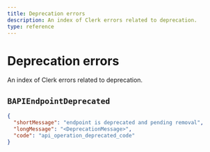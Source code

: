```yaml
---
title: Deprecation errors
description: An index of Clerk errors related to deprecation.
type: reference
---
```


# Deprecation errors

An index of Clerk errors related to deprecation.

## `BAPIEndpointDeprecated`

```json
{
  "shortMessage": "endpoint is deprecated and pending removal",
  "longMessage": "<DeprecationMessage>",
  "code": "api_operation_deprecated_code"
}
```
